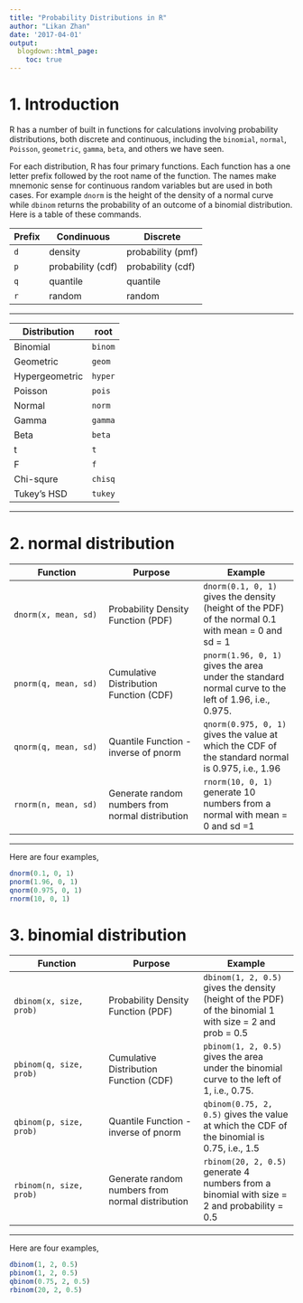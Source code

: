 ```yaml
---
title: "Probability Distributions in R"
author: "Likan Zhan"
date: '2017-04-01'
output:
  blogdown::html_page:
    toc: true
---
```


# 1. Introduction

R has a number of built in functions for calculations involving probability distributions, both discrete and continuous, including the `binomial`, `normal`, `Poisson`, `geometric`, `gamma`, `beta`, and others we have seen.

For each distribution, R has four primary functions. Each function has a one letter prefix followed by the root name of the function. The names make mnemonic sense for continuous random variables but are used in both cases. For example `dnorm` is the height of the density of a normal curve while `dbinom` returns the probability of an outcome of a binomial distribution. Here is a table of these commands.

Prefix | Condinuous | Discrete
-|-|-
`d` | density | probability (pmf)
`p` | probability (cdf) | probability (cdf)
`q` | quantile | quantile
`r` | random | random

----

Distribution | root
-|-
Binomial | `binom`
Geometric | `geom`
Hypergeometric|`hyper`
Poisson | `pois`
Normal | `norm`
Gamma | `gamma`
Beta | `beta`
t | `t`
F | `f`
Chi-squre | `chisq`
Tukey's HSD  | `tukey`

----

# 2. normal distribution

| Function | Purpose | Example |
| --------|--------|-------- |
| `dnorm(x, mean, sd)` | Probability Density Function (PDF) | `dnorm(0.1, 0, 1)` gives the density (height of the PDF) of the normal 0.1 with mean = 0 and sd = 1 |
| `pnorm(q, mean, sd)` | Cumulative Distribution Function (CDF) | `pnorm(1.96, 0, 1)` gives the area under the standard normal curve to the left of 1.96, i.e., 0.975.|
| `qnorm(q, mean, sd)` | Quantile Function - inverse of pnorm | `qnorm(0.975, 0, 1)` gives the value at which the CDF of the standard normal is 0.975, i.e., 1.96 |
| `rnorm(n, mean, sd)` | Generate random numbers from normal distribution | `rnorm(10, 0, 1)` generate 10 numbers from a normal with mean = 0 and sd =1 |

----


Here are four examples,

```r
dnorm(0.1, 0, 1)
pnorm(1.96, 0, 1)
qnorm(0.975, 0, 1)
rnorm(10, 0, 1)
```

# 3. binomial distribution

| Function | Purpose | Example |
| --------|--------|-------- |
| `dbinom(x, size, prob)` | Probability Density Function (PDF) | `dbinom(1, 2, 0.5)` gives the density (height of the PDF) of the binomial 1 with size = 2 and prob = 0.5 |
| `pbinom(q, size, prob)` | Cumulative Distribution Function (CDF) | `pbinom(1, 2, 0.5)` gives the area under the binomial curve to the left of 1, i.e., 0.75.|
| `qbinom(p, size, prob)` | Quantile Function - inverse of pnorm | `qbinom(0.75, 2, 0.5)` gives the value at which the CDF of the binomial is 0.75, i.e., 1.5 |
| `rbinom(n, size, prob)` | Generate random numbers from normal distribution | `rbinom(20, 2, 0.5)` generate 4 numbers from a binomial with size = 2 and probability = 0.5 |

----


Here are four examples,

```r
dbinom(1, 2, 0.5)
pbinom(1, 2, 0.5)
qbinom(0.75, 2, 0.5)
rbinom(20, 2, 0.5)
```
